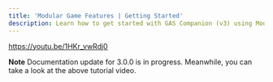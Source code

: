 ```yaml
---
title: 'Modular Game Features | Getting Started'
description: Learn how to get started with GAS Companion (v3) using Modular Gameplay and Game Features
---
```


https://youtu.be/1HKr_vwRdj0

**Note** Documentation update for 3.0.0 is in progress. Meanwhile, you can take a look at the above tutorial video.
